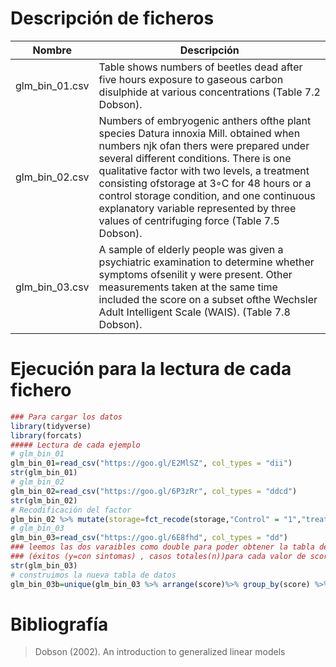 # Descripción de ficheros

Nombre             | Descripción
-------------------|------------------------------------------------------------
glm_bin_01.csv       |   Table shows numbers of beetles dead after five hours exposure to gaseous carbon disulphide at various concentrations (Table 7.2 Dobson).
glm_bin_02.csv       |   Numbers of embryogenic anthers ofthe plant species Datura innoxia Mill. obtained when numbers njk ofan thers were prepared under several different conditions. There is one qualitative factor with two levels, a treatment consisting ofstorage at 3◦C for 48 hours or a control storage condition, and one continuous explanatory variable represented by three values of centrifuging force (Table 7.5 Dobson).
glm_bin_03.csv       |   A sample of elderly people was given a psychiatric examination to determine whether symptoms ofsenilit y were present. Other measurements taken at the same time included the score on a subset ofthe Wechsler Adult Intelligent Scale (WAIS). (Table 7.8 Dobson).

# Ejecución para la lectura de cada fichero

```r
### Para cargar los datos
library(tidyverse)
library(forcats)
##### Lectura de cada ejemplo
# glm_bin_01
glm_bin_01=read_csv("https://goo.gl/E2MlSZ", col_types = "dii")
str(glm_bin_01)
# glm_bin_02
glm_bin_02=read_csv("https://goo.gl/6P3zRr", col_types = "ddcd")
str(glm_bin_02)
# Recodificación del factor
glm_bin_02 %>% mutate(storage=fct_recode(storage,"Control" = "1","treatment" = "2"))
# glm_bin_03
glm_bin_03=read_csv("https://goo.gl/6E8fhd", col_types = "dd")
### leemos las dos varaibles como double para poder obtener la tabla de respuestas binomilaes 
### (éxitos (y=con sintomas) , casos totales(n))para cada valor de score 
str(glm_bin_03)
# construimos la nueva tabla de datos
glm_bin_03b=unique(glm_bin_03 %>% arrange(score)%>% group_by(score) %>% mutate(n=n(),y=sum(senility)) %>% select(score,y,n))
```

# Bibliografía

>Dobson (2002). An introduction to generalized linear models
